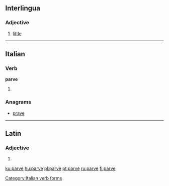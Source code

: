 ==Interlingua==

===Adjective===
{{infl|ia|adjective}}

# [[little]]

----

==Italian==

===Verb===
'''parve'''

# {{conjugation of|parere||3|s|[[past historic]]|lang=it}}

===Anagrams===
* [[prave#Italian|prave]]

[[Category:Italian verb forms]]

----

==Latin==

===Adjective===
{{la-adj-form|parve}}

# {{inflection of|parvus|parvus|voc|m||s|lang=la}}

[[ku:parve]]
[[hu:parve]]
[[pl:parve]]
[[pt:parve]]
[[ru:parve]]
[[fi:parve]]